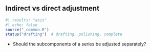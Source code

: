 ## Indirect vs direct adjustment {#sec-indirect-vs-direct-adjustment}

```r
#| results: "asis"
#| echo: false
source("_common.R")
status("drafting")  # drafting, polishing, complete
```

-   Should the subcomponents of a series be adjusted separately?
